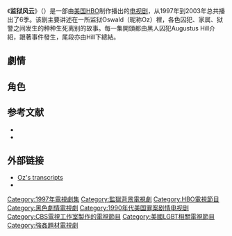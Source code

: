 {{infobox Television |
  | show_name = Oz
  | caption = The cast of ''Oz
  | genre                =  {{plainlist|
* [[劇情|劇情]]
* [[犯罪片|犯罪]] 
}} 
  | runtime = 60分鐘
  | creator = [[Tom_Fontana|Tom Fontana]]
  | starring = [[Harold_Perrineau_Jr.|Harold Perrineau Jr.]]<br />[[李·特格森|李·特格森]]<br />[[J·K·西蒙斯|J·K·西蒙斯]]<br />[[Eamonn_Walker|Eamonn Walker]]<br />[[狄恩·溫特斯|狄恩·溫特斯]]<br />[[柯克·埃斯沃多|柯克·埃斯沃多]]<br />[[克里斯托弗·米洛尼|克里斯托弗·米洛尼]]<br />[[艾德瓦利·亞肯努耶-阿嘉巴傑|艾德瓦利·亞肯努耶-阿嘉巴傑]]<br />[[厄尼·哈德森|厄尼·哈德森]]<br />[[Terry_Kinney|Terry Kinney]]<br />[[麗塔·莫瑞諾|麗塔·莫瑞諾]]<br />[[黃榮亮|黃榮亮]]<br />[[Lauren_Vélez|Lauren Vélez]]<br />[[Kristin_Rohde|Kristin Rohde]]
| country = {{Flagicon|USA}} [[美國|美國]]
  | language  = 英語
  | network = [[HBO|HBO]]
  | first_aired = 1997年1月12日
  | last_aired = 2003年2月23日
  | num_seasons              = 6
  | num_episodes             = 56
  | list_episodes = 
  | imdb_id = 0118421 |
  | tv_com_id = 108 |
  | website = http://www.hbo.com/oz
  |}}

《'''监狱风云'''》（{{lang-en|'''''Oz'''''}}）是一部由[[美国|美国]][[HBO|HBO]]制作播出的[[电视剧|电视剧]]，从1997年到2003年总共播出了6季。该剧主要讲述在一所监狱Oswald（昵称Oz）裡，各色囚犯、家属、狱警之间发生的种种生死离别的故事。每一集開頭都由黑人囚犯Augustus Hill介紹，跟著事件發生，尾段亦由Hill下總結。

== 劇情 ==

== 角色 ==

== 参考文献 ==
* {{Cite book|author=HarperEntertainment |title=Oz: behind these walls: the journal of Augustus Hill |url=https://archive.org/details/ozbehindthesewal0000unse |publisher=HarperEntertainment |location=New York |year=2003 |pages= |isbn=0-06-052133-3 |oclc=51241977}}{{Page needed|date=September 2010}}
* {{Cite book|first=Lara |last=Stemple |chapter=HBO's OZ and the Fight against Prisoner Rape: Chronicles from the Front Line |editor=Merri Lisa Johnson |year=2007 |title=Third Wave Feminism and Television: Jane Puts it in a Box |publisher=[[I.B._Tauris|I.B. Tauris]] |location=[[London|London]] |pages=166–188 |isbn=1-84511-245-8 |oclc=72151012}}

== 外部链接 ==
* [http://www.angelfire.com/realm/trasker/oztranscripts.html Oz's transcripts] {{Wayback|url=http://www.angelfire.com/realm/trasker/oztranscripts.html |date=20210126135459 }}
*{{imdb title|id=0118421|title=监狱风云}}

{{HBO电视节目|former}}

{{DEFAULTSORT:Oz}}

[[Category:1997年電視劇集|Category:1997年電視劇集]]
[[Category:監獄背景電視劇|Category:監獄背景電視劇]]
[[Category:HBO電視節目|Category:HBO電視節目]]
[[Category:黑色劇情電視劇|Category:黑色劇情電視劇]]
[[Category:1990年代美国罪案剧情电视剧|Category:1990年代美国罪案剧情电视剧]]
[[Category:CBS電視工作室製作的電視節目|Category:CBS電視工作室製作的電視節目]]
[[Category:美國LGBT相關電視節目|Category:美國LGBT相關電視節目]]
[[Category:強姦題材電視劇|Category:強姦題材電視劇]]